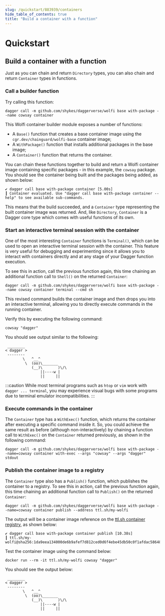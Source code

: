 ```yaml
---
slug: /quickstart/883939/containers
hide_table_of_contents: true
title: "Build a container with a function"
---
```


# Quickstart

<PartialExperimentalDocs />

## Build a container with a function

Just as you can chain and return `Directory` types, you can also chain and return `Container` types in functions.

### Call a builder function

Try calling this function:

```shell
dagger call -m github.com/shykes/daggerverse/wolfi base with-package --name cowsay container
```

This Wolfi container builder module exposes a number of functions:

- A `Base()` function that creates a base container image using the `cgr.dev/chainguard/wolfi-base` container image;
- A `WithPackage()` function that installs additional packages in the base image;
- A `Container()` function that returns the container.

You can chain these functions together to build and return a Wolfi container image containing specific packages - in this example, the `cowsay` package. You should see the container being built and the packages being added, as shown below:

```shell
✔ dagger call base with-package container [5.00s]
┃ Container evaluated. Use "dagger call base with-package container --help" to see available sub-commands.
```

This means that the build succeeded, and a `Container` type representing the built container image was returned. And, like `Directory`, `Container` is a Dagger core type which comes with useful functions of its own.

### Start an interactive terminal session with the container

One of the most interesting `Container` functions is `Terminal()`, which can be used to open an interactive terminal session with the container. This feature is very useful for debugging and experimenting since it allows you to interact with containers directly and at any stage of your Dagger function execution.

To see this in action, call the previous function again, this time chaining an additional function call to `Shell()` on the returned `Container`:

```shell
dagger call -m github.com/shykes/daggerverse/wolfi base with-package --name cowsay container terminal --cmd sh
```

This revised command builds the container image and then drops you into an interactive terminal, allowing you to directly execute commands in the running container.

Verify this by executing the following command:

```shell
cowsay "dagger"
```

You should see output similar to the following:

```shell
 ________
< dagger >
 --------
        \   ^__^
         \  (oo)\_______
            (__)\       )\/\
                ||----w |
                ||     ||
```

:::caution
While most terminal programs such as `htop` or `vim` work with `dagger ... terminal`, you may experience visual bugs with some programs due to terminal emulator incompatibilities.
:::

### Execute commands in the container

The `Container` type has a `WithExec()` function, which returns the container after executing a specific command inside it. So, you could achieve the same result as before (although non-interactively) by chaining a function call to `WithExec()` on the `Container` returned previously, as shown in the following command:

```shell
dagger call -m github.com/shykes/daggerverse/wolfi base with-package --name=cowsay container with-exec --args "cowsay" --args "dagger" stdout
```

### Publish the container image to a registry

The `Container` type also has a `Publish()` function, which publishes the container to a registry. To see this in action, call the previous function again, this time chaining an additional function call to `Publish()` on the returned `Container`:

```shell
dagger call -m github.com/shykes/daggerverse/wolfi base with-package --name=cowsay container publish --address ttl.sh/my-wolfi
```

The output will be a container image reference on the [ttl.sh container registry](https://ttl.sh), as shown below:

```shell
✔ dagger call base with-package container publish [10.38s]
┃ ttl.sh/my-wolfi@sha256:1da9eea134000de6b9afef7d812ced0d6f4ebe45db50c0f1afdac5864862ae56
```

Test the container image using the command below:

```shell
docker run --rm -it ttl.sh/my-wolfi cowsay "dagger"
```

You should see the output below:

```shell
 ________
< dagger >
 --------
        \   ^__^
         \  (oo)\_______
            (__)\       )\/\
                ||----w |
                ||     ||
```
